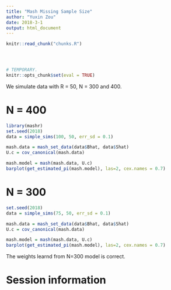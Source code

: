 ```yaml
---
title: "Mash Missing Sample Size"
author: "Yuxin Zou"
date: 2018-3-1
output: html_document
---
```


```r
knitr::read_chunk("chunks.R")
```

<!-- Update knitr chunk options -->
```r
```

<!-- Insert the date the file was last updated -->
```r
```

<!-- Insert the code version (Git commit SHA1) if Git repository exists and R
 package git2r is installed -->
```r
```

```r
# TEMPORARY.
knitr::opts_chunk$set(eval = TRUE)
```

We simulate data with R = 50, N = 300 and 400.

# N = 400
```r
library(mashr)
set.seed(2018)
data = simple_sims(100, 50, err_sd = 0.1)

mash.data = mash_set_data(data$Bhat, data$Shat)
U.c = cov_canonical(mash.data)

mash.model = mash(mash.data, U.c)
barplot(get_estimated_pi(mash.model), las=2, cex.names = 0.7)
```

# N = 300
```r
set.seed(2018)
data = simple_sims(75, 50, err_sd = 0.1)

mash.data = mash_set_data(data$Bhat, data$Shat)
U.c = cov_canonical(mash.data)

mash.model = mash(mash.data, U.c)
barplot(get_estimated_pi(mash.model), las=2, cex.names = 0.7)
```

The weights learnd from N=300 model is correct.


# Session information
<!-- Insert the session information into the document -->
```r
```
